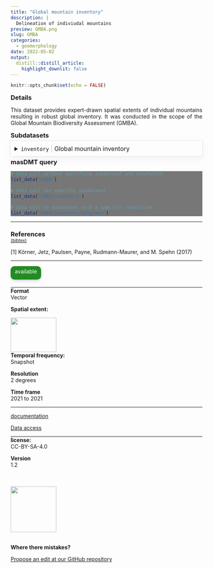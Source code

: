 ```yaml
---
title: "Global mountain inventory"
description: |
  Delineation of indiviudal mountains
preview: GMBA.png
slug: GMBA
categories:
  - geomorphology
date: 2022-05-02
output:
  distill::distill_article:
    highlight_downlit: false
---
```

  
```r
knitr::opts_chunk$set(echo = FALSE)
```

<div style="width=80%;margin-top:0;margin-bottom:0;">
<h3 style="margin-top:5;margin-bottom:5;">Details</h3>
<p align="justify">
This dataset provides expert-drawn spatial extents of individual mountains resulting in robust global inventory. It was conducted in the scope of the Global Mountain Biodiversity Assessment (GMBA).
</p>

<h3 style="margin-top:5;margin-bottom:5;">Subdatasets</h3>
<details style='cursor:pointer;border:none;box-shadow: rgba(0, 0, 0, 0.05) 0px 6px 24px 0px, rgba(0, 0, 0, 0.08) 0px 0px 0px 1px;padding:10px;margin:0;'>
<summary style="font-size:16px;">`inventory`<span style="color:#C8C8C8;"> | </span>Global mountain inventory</summary>
<hr style="margin-top:0;margin-bottom:20px;">
|content|description|
|-------|-----------|
|ogc_fid|Unique feature identifier|
|name|Mountain name|
|country|Country where mountain is found|
</details>
<h3 style="margin-top:5;margin-bottom:5;">masDMT query</h3>
<div style="width=80%;margin-top:5;margin-bottom:5;background-color:#777777;">
```r
# data call without specifying subdataset and resolution
list_data("GMBA")

# data call for specific subdataset 
list_data("GMBA/inventory")

# data call to subdataset with a specific resolution
list_data("GMBA/inventory/2degrees")
```
</div>
<hr style="margin-top:0;margin-bottom:0;">
<h3 style="margin-bottom:0;">References</h3>
<p style='margin-top:0;margin-bottom:5;'>
             <a target='_blank' href='https://raw.githubusercontent.com/data-catalog/main/_posts/GMBA/GMBA.bib' download='GMBA/GMBA.bibtex'><small>(bibtex)</small></a></p>
<p>[1] Körner, Jetz, Paulsen, Payne, Rudmann-Maurer, and M. Spehn (2017)</p>
<hr>
</div>

<aside>
<p style="padding:5px;margin-top:0;margin-bottom:20px;border-radius:10px;text-align:center;background:#228B22;color:#ffffff;height:25px;width:70px;box-shadow: rgba(9, 30, 66, 0.25) 0px 4px 8px -2px, rgba(9, 30, 66, 0.08) 0px 0px 0px 1px;">available</p>
<hr style="margin-top:0;margin-bottom:0;">
<p style="margin-top:0;margin-bottom:0;">**Format**</p>
<p style="margin-top:0;">Vector</p>
<p style="margin-top:0;">**Spatial extent:**</p>
<img src="_extent.png" width=120, height=90>
<p style="margin-top:0;margin-bottom:0;">**Temporal frequency:**</p>
<p style="margin-top:0;">Snapshot</p>
<p style="margin-top:0;margin-bottom:0;">**Resolution**</p>
<p style="margin-top:0;">2 degrees</p>
<p style="margin-top:0;margin-bottom:0;">**Time frame**</p>
<p style="margin-top:0;">2021 to 2021</p>
<hr style="margin-top:0;margin-bottom:0;">
<p><p style='margin-top:0;margin-bottom:0;'><a style='margin:0;padding:0;' href='https://www.gmba.unibe.ch/'>documentation</a></p></p>
<p><p style='margin-top:0;margin-bottom:0;'><a style='margin:0;padding:0;' href='https://ilias.unibe.ch/goto_ilias3_unibe_cat_1000515.html'>Data access</a></p></p>
<hr style="margin-top:0;margin-bottom:0;">
<p style="margin-top:0;margin-bottom:0;">**license:**</p>
<p style="margin-top:0;">CC-BY-SA-4.0</p>
<p style="margin-top:0;margin-bottom:0;">**Version**</p>
<p style="margin-top:0;">1.2</p>
<br>
<br>
<img src="https://raw.githubusercontent.com/macroecology-society/masDMT/master/docs/sidebar_credits.png" width="120;">
<br>
<br>
<p style="margin-bottom:0;padding:0;">**Where there  mistakes?**</p>
<p><a href='https://github.com/macroecology-society/data-catalog/tree/main/_posts/GMBA/GMBA.yml'>Propose an edit at our GitHub repository</a></p>
</aside>
